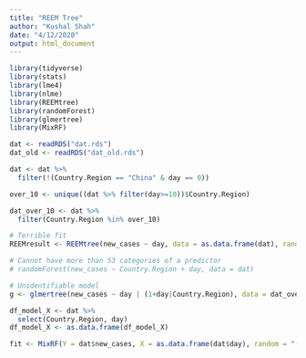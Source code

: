 ```yaml
---
title: "REEM Tree"
author: "Kushal Shah"
date: "4/12/2020"
output: html_document
---
```


```r
library(tidyverse)
library(stats)
library(lme4)
library(nlme)
library(REEMtree)
library(randomForest)
library(glmertree)
library(MixRF)

dat <- readRDS("dat.rds")
dat_old <- readRDS("dat_old.rds")

dat <- dat %>%
  filter(!(Country.Region == "China" & day == 0))

over_10 <- unique((dat %>% filter(day>=10))$Country.Region)

dat_over_10 <- dat %>%
  filter(Country.Region %in% over_10)
```

```r
# Terrible fit
REEMresult <- REEMtree(new_cases ~ day, data = as.data.frame(dat), random = ~1|Country.Region)

# Cannot have more than 53 categories of a predictor
# randomForest(new_cases ~ Country.Region + day, data = dat)

# Unidentifiable model
g <- glmertree(new_cases ~ day | (1+day|Country.Region), data = dat_over_10, family = "poisson")

df_model_X <- dat %>%
  select(Country.Region, day)
df_model_X <- as.data.frame(df_model_X)

fit <- MixRF(Y = dat$new_cases, X = as.data.frame(dat$day), random = "(day|Country.Region)", data = dat)
```

